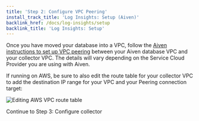 ```yaml
---
title: 'Step 2: Configure VPC Peering'
install_track_title: 'Log Insights: Setup (Aiven)'
backlink_href: /docs/log-insights/setup
backlink_title: 'Log Insights: Setup'
---
```


Once you have moved your database into a VPC, follow the [Aiven instructions to
set up VPC
peering](https://help.aiven.io/en/articles/778836-using-virtual-private-cloud-vpc-peering)
between your Aiven database VPC and your collector VPC. The details will vary depending
on the Service Cloud Provider you are using with Aiven.

If running on AWS, be sure to also edit the route table for your collector VPC
to add the destination IP range for your VPC and your Peering connection target:

![Editing AWS VPC route table](./aws-edit-route-table.png)


<Link className="btn btn-success" to="03_configure_collector">
  Continue to Step 3: Configure collector
</Link>
